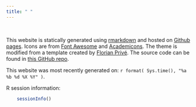 ```yaml
---
title: " "
---
```


<br />

This website is statically generated using [rmarkdown](https://rmarkdown.rstudio.com) and hosted on [Github pages](https://pages.github.com). Icons are from [Font Awesome](https://fontawesome.com/?from=io) and [Academicons](http://jpswalsh.github.io/academicons/). The theme is modified from a template created by [Florian Privé](https://github.com/privefl/rmarkdown-website-template). The source code can be found in [this GitHub repo](https://github.com/tjthurman/tjthurman.github.io). 

This website was most recently generated on: `r format( Sys.time(), "%a %b %d %X %Y" )`. 

R session information:

```r
	sessionInfo()
```

